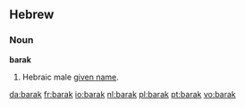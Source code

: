 ==Hebrew==
===Noun===
'''barak'''

# Hebraic male [[given name]].

[[da:barak]]
[[fr:barak]]
[[io:barak]]
[[nl:barak]]
[[pl:barak]]
[[pt:barak]]
[[vo:barak]]